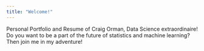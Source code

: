 ```yaml
---
title: "Welcome!"
---
```



Personal Portfolio and Resume of Craig Orman, Data Science extraordinaire! Do you want to be a part of the future of statistics and machine learning? Then join me in my adventure!
